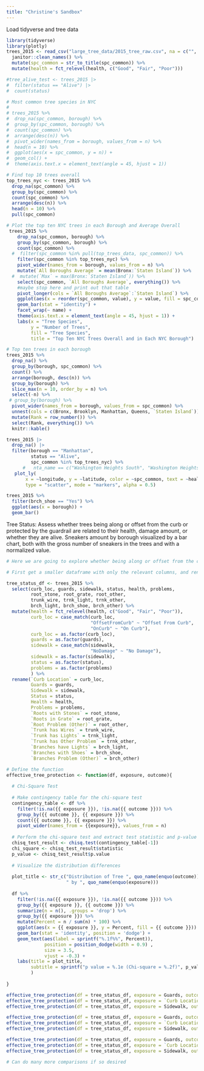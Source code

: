 ```yaml
---
title: "Christine's Sandbox"
---
```


Load tidyverse and tree data

```r
library(tidyverse)
library(plotly)
trees_2015 <- read_csv("large_tree_data/2015_tree_raw.csv", na = c("", "NA", "Unknown")) |> 
  janitor::clean_names() %>% 
  mutate(spc_common = str_to_title(spc_common)) %>% 
  mutate(health = fct_relevel(health, c("Good", "Fair", "Poor")))
```


```r
#tree_alive_test <- trees_2015 |> 
#  filter(status == "Alive") |> 
#  count(status)

# Most common tree species in NYC
# 
# trees_2015 %>%
#  drop_na(spc_common, borough) %>%
#  group_by(spc_common, borough) %>%
#  count(spc_common) %>%
#  arrange(desc(n)) %>%
#  pivot_wider(names_from = borough, values_from = n) %>%
#  head(n = 10) %>%
#  ggplot(aes(x = spc_common, y = n)) +
#  geom_col() +
#  theme(axis.text.x = element_text(angle = 45, hjust = 1))

# Find top 10 trees overall
top_trees_nyc <- trees_2015 %>% 
  drop_na(spc_common) %>%   
  group_by(spc_common) %>%
  count(spc_common) %>% 
  arrange(desc(n)) %>% 
  head(n = 10) %>% 
  pull(spc_common)

# Plot the top ten NYC trees in each Borough and Average Overall
 trees_2015 %>% 
    drop_na(spc_common, borough) %>% 
    group_by(spc_common, borough) %>%
    count(spc_common) %>% 
  #  filter(spc_common %in% pull(top_trees_data, spc_common)) %>% 
    filter(spc_common %in% top_trees_nyc) %>% 
    pivot_wider(names_from = borough, values_from = n) %>% 
    mutate(`All Boroughs Average` = mean(Bronx:`Staten Island`)) %>% 
  #  mutate(`Max` = max(Bronx:`Staten Island`)) %>% 
    select(spc_common, `All Boroughs Average`, everything()) %>% 
    #maybe stop here and print out that table 
    pivot_longer(cols = `All Boroughs Average`:`Staten Island`) %>% 
    ggplot(aes(x = reorder(spc_common, value), y = value, fill = spc_common)) +
    geom_bar(stat = "identity") +
    facet_wrap(~ name) +
    theme(axis.text.x = element_text(angle = 45, hjust = 1)) +
    labs(x = "Tree Species", 
         y = "Number of Trees", 
         fill = "Tree Species",
         title = "Top Ten NYC Trees Overall and in Each NYC Borough")
```


```r
# Top ten trees in each borough
trees_2015 %>%
  drop_na() %>%
  group_by(borough, spc_common) %>%
  count() %>%
  arrange(borough, desc(n)) %>%
  group_by(borough) %>%
  slice_max(n = 10, order_by = n) %>% 
  select(-n) %>% 
 # group_by(borough) %>% 
  pivot_wider(names_from = borough, values_from = spc_common) %>% 
  unnest(cols = c(Bronx, Brooklyn, Manhattan, Queens, `Staten Island`)) %>% 
  mutate(Rank = row_number()) %>% 
  select(Rank, everything()) %>% 
  knitr::kable()

```

```r

trees_2015 |>
  drop_na() |> 
  filter(borough == "Manhattan",
         status == "Alive",
         spc_common %in% top_trees_nyc) %>% 
      #   nta_name == c("Washington Heights South", "Washington Heights North")) |>
   plot_ly(
       x = ~longitude, y = ~latitude, color = ~spc_common, text = ~health,
       type = "scatter", mode = "markers", alpha = 0.5)

```


```r

trees_2015 %>% 
  filter(brch_shoe == "Yes") %>% 
  ggplot(aes(x = borough)) +
  geom_bar()

```

Tree Status: Assess whether trees being along or offset from the curb or protected by the guardrail are related to their health, damage amount, or whether they are alive. Sneakers amount by borough visualized by a bar chart, both with the gross number of sneakers in the trees and with a normalized value.

```r

# Here we are going to explore whether being along or offset from the curb, or protected by a guardrail, affects the tree health, whether the trees are alive, and other tree details. We will do this statistically with chi-square tests and visualize the ratios with bar plots of the percentages. 

# First get a smaller dataframe with only the relevant columns, and rename/reformat them so that the labels on the figure are nice.

tree_status_df <- trees_2015 %>%
  select(curb_loc, guards, sidewalk, status, health, problems,
         root_stone, root_grate, root_other,
         trunk_wire, trnk_light, trnk_other,
         brch_light, brch_shoe, brch_other) %>% 
  mutate(health = fct_relevel(health, c("Good", "Fair", "Poor")),
         curb_loc = case_match(curb_loc,
                               "OffsetFromCurb" ~ "Offset From Curb",
                               "OnCurb" ~ "On Curb"),
         curb_loc = as.factor(curb_loc),
         guards = as.factor(guards),
         sidewalk = case_match(sidewalk,
                               "NoDamage" ~ "No Damage"),
         sidewalk = as.factor(sidewalk),
         status = as.factor(status),
         problems = as.factor(problems)
         ) %>%
  rename(`Curb Location` = curb_loc,
         Guards = guards,
         Sidewalk = sidewalk,
         Status = status,
         Health = health,
         Problems = problems,
         `Roots with Stones` = root_stone, 
         `Roots in Grate` = root_grate, 
         `Root Problem (Other)` = root_other,
         `Trunk has Wires` = trunk_wire, 
         `Trunk has Lights` = trnk_light, 
         `Trunk has Other Problem` = trnk_other,
         `Branches have Lights` = brch_light, 
         `Branches with Shoes` = brch_shoe, 
         `Branches Problem (Other)` = brch_other) 

# Define the function
effective_tree_protection <- function(df, exposure, outcome){
  
  # Chi-Square Test
  
  # Make contingency table for the chi-square test
  contingency_table <- df %>%
    filter(!is.na({{ exposure }}), !is.na({{ outcome }})) %>%
    group_by({{ outcome }}, {{ exposure }}) %>%
    count({{ outcome }}, {{ exposure }}) %>% 
    pivot_wider(names_from = {{exposure}}, values_from = n)
  
  # Perform the chi-square test and extract test statistic and p-value
  chisq_test_result <- chisq.test(contingency_table[-1])
  chi_square <- chisq_test_result$statistic
  p_value <- chisq_test_result$p.value
  
  # Visualize the distribution differences 
  
  plot_title <- str_c("Distribution of Tree ", quo_name(enquo(outcome)), 
                      " by ", quo_name(enquo(exposure)))
  
  df %>%
    filter(!is.na({{ exposure }}), !is.na({{ outcome }})) %>%
    group_by({{ exposure }}, {{ outcome }}) %>%
    summarize(n = n(), .groups = 'drop') %>%
    group_by({{ exposure }}) %>%
    mutate(Percent = n / sum(n) * 100) %>%
    ggplot(aes(x = {{ exposure }}, y = Percent, fill = {{ outcome }})) +
    geom_bar(stat = 'identity', position = 'dodge') +
    geom_text(aes(label = sprintf("%.1f%%", Percent)),
              position = position_dodge(width = 0.9) ,
              size = 3.5,
              vjust = -0.3) +
    labs(title = plot_title,
         subtitle = sprintf("p value = %.1e (Chi-square = %.2f)", p_value, chi_square)
         )
    
}

effective_tree_protection(df = tree_status_df, exposure = Guards, outcome = Health)
effective_tree_protection(df = tree_status_df, exposure = `Curb Location`, outcome = Health)
effective_tree_protection(df = tree_status_df, exposure = Sidewalk, outcome = Health)

effective_tree_protection(df = tree_status_df, exposure = Guards, outcome = `Roots with Stones`)
effective_tree_protection(df = tree_status_df, exposure = `Curb Location`, outcome = `Roots with Stones`)
effective_tree_protection(df = tree_status_df, exposure = Sidewalk, outcome = `Roots with Stones`)

effective_tree_protection(df = tree_status_df, exposure = Guards, outcome = `Roots in Grate`)
effective_tree_protection(df = tree_status_df, exposure = `Curb Location`, outcome = `Roots in Grate`)
effective_tree_protection(df = tree_status_df, exposure = Sidewalk, outcome = `Roots in Grate`)

# Can do many more comparisons if so desired


```

